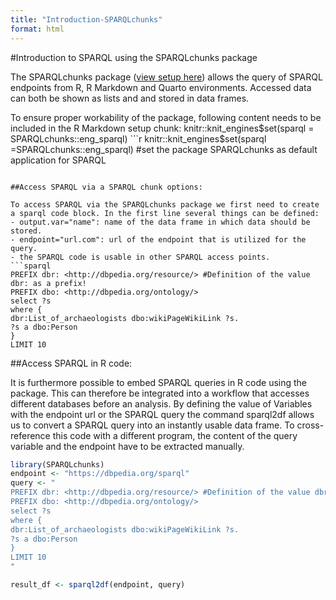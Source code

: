```yaml
---
title: "Introduction-SPARQLchunks"
format: html
---
```


#Introduction to SPARQL using the SPARQLchunks package

The SPARQLchunks package ([view setup here](Setup-SPARQL.qmd)) allows the query of SPARQL endpoints from R, R Markdown and Quarto environments. Accessed data can both be shown as lists and and stored in data frames.

To ensure proper workability of the package, following content needs to be included in the R Markdown setup chunk:
knitr::knit_engines$set(sparql = SPARQLchunks::eng_sparql)
```r
knitr::knit_engines$set(sparql =SPARQLchunks::eng_sparql) #set the package SPARQLchunks as default application for SPARQL
```

##Access SPARQL via a SPARQL chunk options:

To access SPARQL via the SPARQLchunks package we first need to create a sparql code block. In the first line several things can be defined:
- output.var="name": name of the data frame in which data should be stored.
- endpoint="url.com": url of the endpoint that is utilized for the query.
- the SPARQL code is usable in other SPARQL access points. 
```sparql
PREFIX dbr: <http://dbpedia.org/resource/> #Definition of the value dbr: as a prefix!
PREFIX dbo: <http://dbpedia.org/ontology/>
select ?s
where {
dbr:List_of_archaeologists dbo:wikiPageWikiLink ?s.
?s a dbo:Person
}
LIMIT 10
```

##Access SPARQL in R code:

It is furthermore possible to embed SPARQL queries in R code using the package. This can therefore be integrated into a workflow that accesses different databases before an analysis. By defining the value of Variables with the endpoint url or the SPARQL query the command sparql2df allows us to convert a SPARQL query into an instantly usable data frame. To cross-reference this code with a different program, the content of the query variable and the endpoint have to be extracted manually.

```r
library(SPARQLchunks)
endpoint <- "https://dbpedia.org/sparql"
query <- "
PREFIX dbr: <http://dbpedia.org/resource/> #Definition of the value dbr: as a prefix!
PREFIX dbo: <http://dbpedia.org/ontology/>
select ?s
where {
dbr:List_of_archaeologists dbo:wikiPageWikiLink ?s.
?s a dbo:Person
}
LIMIT 10
"

result_df <- sparql2df(endpoint, query)
```



